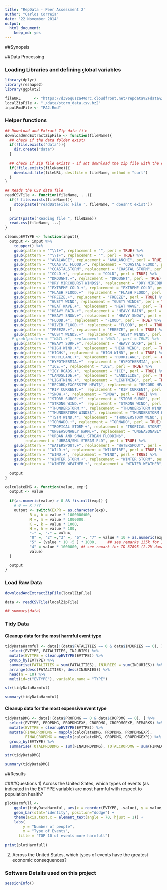 ```yaml
---
title: "RepData - Peer Assessment 2"
author: "Carlos Correia"
date: "22 November 2014"
output:
  html_document:
    keep_md: yes
---
```


##Synopsis

##Data Processing

### Loading Libraries and defining global variables
```r
library(dplyr)
library(reshape2)
library(ggplot2)

fileURL      <- "https://d396qusza40orc.cloudfront.net/repdata%2Fdata%2FStormData.csv.bz2"
localZipFile <- "./data/storm_data.csv.bz2"
inputRmdFile <- "PA2.Rmd"
```

### Helper functions
```r
## Download and Extract Zip data file
downloadAndExtractZipFile <- function(fileName){
  ## check if the data folder exists
  if(!file.exists("data")){
    dir.create("data")
  }
    
  ## check if zip file exists - if not download the zip file with the data
  if(!file.exists(fileName)){
    download.file(fileURL, destfile = fileName, method = "curl")
  }
}

## Reads the CSV data file
readCSVFile <- function(fileName, ...){
  if(! file.exists(fileName)){
    stop(paste("readDataFile: File ", fileName, " doesn't exist"))
  }
  
  print(paste("Reading file ", fileName))
  read.csv(fileName, ...)
}

cleanupEVTYPE <- function(input){
  output <- input %>%
    toupper() %>%
    gsub(pattern = "^\\t+", replacement = "", perl = TRUE) %>%
    gsub(pattern = "^\\s+", replacement = "", perl = TRUE) %>%
    gsub(pattern = "^AVALANCE", replacement = "AVALANCHE", perl = TRUE) %>%
    gsub(pattern = "^COASTAL FLOOD.+", replacement = "COASTAL FLOOD", perl = TRUE) %>%
    gsub(pattern = "^COASTALSTORM", replacement = "COASTAL STORM", perl = TRUE) %>%
    gsub(pattern = "^COLD.+", replacement = "COLD", perl = TRUE) %>%
    gsub(pattern = "^DROUGHT.+", replacement = "DROUGHT", perl = TRUE) %>%
    gsub(pattern = "^DRY MIRCOBURST WINDS$", replacement = "DRY MIRCOBURST", perl = TRUE) %>%
    gsub(pattern = "^EXTREME COLD.+", replacement = "EXTREME COLD", perl = TRUE) %>%
    gsub(pattern = "^FLASH FLOOD.+", replacement = "FLASH FLOOD", perl = TRUE) %>%
    gsub(pattern = "^FREEZE.+", replacement = "FREEZE", perl = TRUE) %>%
    gsub(pattern = "^GUSTY WIND", replacement = "GUSTY WINDS", perl = TRUE) %>%
    gsub(pattern = "^HEAT WAVE.+", replacement = "HEAT WAVE", perl = TRUE) %>%
    gsub(pattern = "^HEAVY RAIN.+", replacement = "HEAVY RAIN", perl = TRUE) %>%
    gsub(pattern = "^HEAVY SNOW.+", replacement = "HEAVY SNOW", perl = TRUE) %>%
    gsub(pattern = "^FLOOD.+", replacement = "FLOOD", perl = TRUE) %>%
    gsub(pattern = "^RIVER FLOOD.+", replacement = "FLOOD", perl = TRUE) %>%
    gsub(pattern = "^FREEZE.+", replacement = "FREEZE", perl = TRUE) %>%
    gsub(pattern = "^GUSTY WINDS.+", replacement = "GUSTY WINDS", perl = TRUE) %>%
   # gsub(pattern = "^HAIL.+", replacement = "HAIL", perl = TRUE) %>%
    gsub(pattern = "^HEAVY SURF.+", replacement = "HEAVY SURF", perl = TRUE) %>%
    gsub(pattern = "^HIGH WIND.+", replacement = "HIGH WIND", perl = TRUE) %>%
    gsub(pattern = "^HIGH$", replacement = "HIGH WIND", perl = TRUE) %>% ## see REMARKS
    gsub(pattern = "^HURRICANE.+", replacement = "HURRICANE", perl = TRUE) %>%
    gsub(pattern = "^HYPOTHERMIA.+", replacement = "HYPOTHERMIA", perl = TRUE) %>%
    gsub(pattern = "^ICE.+", replacement = "ICE", perl = TRUE) %>%
    gsub(pattern = "^ICY ROADS.+", replacement = "ICE", perl = TRUE) %>%
    gsub(pattern = "^LANDSLIDE.+", replacement = "LANDSLIDE", perl = TRUE) %>%
    gsub(pattern = "^LIGHTNING.+", replacement = "LIGHTNING", perl = TRUE) %>%
    gsub(pattern = "^RECORD/EXCESSIVE HEAT$", replacement = "RECORD HEAT", perl = TRUE) %>%
    gsub(pattern = "^RIP CURRENT.+", replacement = "RIP CURRENT", perl = TRUE) %>%
    gsub(pattern = "^SNOW.+", replacement = "SNOW", perl = TRUE) %>%
    gsub(pattern = "^STORM SURGE.+", replacement = "STORM SURGE", perl = TRUE) %>%
    gsub(pattern = "^STRONG WIND.+", replacement = "STRONG WIND", perl = TRUE) %>%
    gsub(pattern = "^THUNDERSTORM.*", replacement = "THUNDERSTORM WIND", perl = TRUE) %>%
    gsub(pattern = "^THUNDERTORM WINDS$", replacement = "THUNDERSTORM WIND", perl = TRUE) %>%
    gsub(pattern = "^TSTM WIND.*", replacement = "THUNDERSTORM WIND", perl = TRUE) %>%
    gsub(pattern = "^TORNADO.+", replacement = "TORNADO", perl = TRUE) %>%
    gsub(pattern = "^TROPICAL STORM.+", replacement = "TROPICAL STORM", perl = TRUE) %>%
    gsub(pattern = "^UNSEASONABLY WARM.+", replacement = "UNSEASONABLY WARM", perl = TRUE) %>%
    gsub(pattern = "^URBAN AND SMALL STREAM FLOODIN$", 
         replacement = "URBAN/SML STREAM FLD", perl = TRUE) %>%
    gsub(pattern = "^WATERSPOUT.+", replacement = "WATERSPOUT", perl = TRUE) %>%
    gsub(pattern = "^WILD.+", replacement = "WILDFIRE", perl = TRUE) %>%
    gsub(pattern = "^WIND.+", replacement = "WIND", perl = TRUE) %>%
    gsub(pattern = "^WINTER STORM.+", replacement = "WINTER STORM", perl = TRUE) %>%
    gsub(pattern = "^WINTER WEATHER.+", replacement = "WINTER WEATHER", perl = TRUE)
  
  output
}

calculateDMG <- function(value, exp){
  output <- value
  
  if(as.numeric(value) > 0 && !is.null(exp)) {
    # 0 == K ???
    output <- switch(EXPR = as.character(exp),
           B =, b = value * 1000000000,
           M =, m = value * 1000000,
           K =, k = value * 1000,
           H =, h = value * 100,
           "+" =, "-" = value,
           "0" =, "2" =,"3" =, "6" =, "7" = value * 10 + as.numeric(exp), #Zero id 26267
           "5" = (value * 10 +5 ) * 1000,     ## see remarks 135k for ID 49238
           "4" = value * 1000000, ## see remark for ID 37895 (2.2M damages)
           value)
  }

  output
}
```

### Load Raw Data
```r
downloadAndExtractZipFile(localZipFile)

data <- readCSVFile(localZipFile)

## summary(data)
```

### Tidy Data
#### Cleanup data for the most harmful event type
```r

tidyDataHarmful <- data[!(data$FATALITIES == 0 & data$INJURIES == 0), ] %>%
  select(EVTYPE, FATALITIES, INJURIES) %>%
  mutate(EVTYPE = cleanupEVTYPE(EVTYPE)) %>%
  group_by(EVTYPE) %>%
  summarise(FATALITIES = sum(FATALITIES), INJURIES = sum(INJURIES)) %>%
  arrange(desc(FATALITIES), desc(INJURIES)) %>%
  head(n = 10) %>%
  melt(id=c("EVTYPE"), variable.name = "TYPE")

str(tidyDataHarmful)
```

```r
summary(tidyDataHarmful)
```

#### Cleanup data for the most expensive event type
```r

tidyDataDMG <- data[!(data$PROPDMG == 0 & data$CROPDMG == 0), ] %>%
  select(EVTYPE, PROPDMG, PROPDMGEXP, CROPDMG, CROPDMGEXP, REMARKS) %>%
  mutate(EVTYPE = cleanupEVTYPE(EVTYPE)) %>%
  mutate(FINALPROPDMG = mapply(calculateDMG, PROPDMG, PROPDMGEXP), 
         FINALCROPDMG = mapply(calculateDMG, CROPDMG, CROPDMGEXP)) %>%
  group_by(EVTYPE) %>%
  summarise(TOTALPRODDMG = sum(FINALPROPDMG), TOTALCROPDMG = sum(FINALCROPDMG))

str(tidyDataDMG)
```

```r
summary(tidyDataDMG)
```

##Results


####Questions
1) Across the United States, which types of events (as indicated in the EVTYPE variable) are most harmful with respect to population health?

```r

plotHarmfull <- 
    ggplot(tidyDataHarmful, aes(x = reorder(EVTYPE, -value), y = value, fill = TYPE)) +
    geom_bar(stat="identity", position="dodge") +
    theme(axis.text.x = element_text(angle = 70, hjust = 1)) +
    labs( 
        y = "Number of people", 
        x = "Type of Events",
      title = "TOP 10 of events more harmfull")
    
print(plotHarmfull)
```


2) Across the United States, which types of events have the greatest economic consequences?



### Software Details used on this project
```r
sessionInfo()
```

